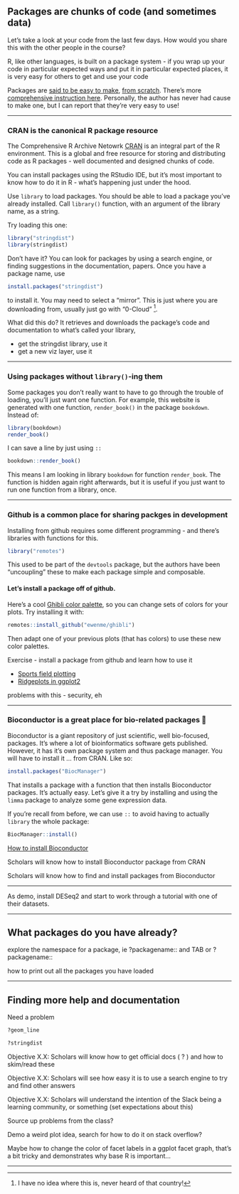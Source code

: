 ## Packages are chunks of code (and sometimes data)

Let’s take a look at your code from the last few days. 
How would you share this with the other people in the course?

R, like other languages, is built on a package system - if you wrap up your 
code in particular expected ways and put it in particular expected places, 
it is very easy for others to get and use your code

Packages are 
[said to be easy to make](https://ourcodingclub.github.io/tutorials/writing-r-package/),
[from scratch](https://hilaryparker.com/2014/04/29/writing-an-r-package-from-scratch/).
There's more [comprehensive instruction here](https://r-pkgs.org/).
Personally, the author has never had cause to make one, but I can report that
they're very easy to use!

---

### CRAN is the canonical R package resource

The Comprehensive R Archive Netowrk 
[CRAN](https://cran.r-project.org/web/packages/)
is an integral part of the R environment.
This is a global and free resource for storing and distributing code
as R packages - well documented and designed chunks of code.

You can install packages using the RStudio IDE, but it's most important
to know how to do it in R - what's happening just under the hood.

Use `library` to load packages. 
You should be able to load a package you've
already installed. 
Call `library()` function, with an argument of the library name,
as a string.

Try loading this one:

```r
library("stringdist")
library(stringdist)
```

Don't have it? You can look for packages by using a search engine, or finding
suggestions in the documentation, papers. Once you have a package name, use

```r
install.packages("stringdist")
```

to install it. You may need to select a "mirror". This is just where you
are downloading from, usually just go with "0-Cloud"
^[I have no idea where this is, never heard of that country!].

What did this do? 
It retrieves and downloads the package's code and documentation to
what's called your library, 


- get the stringdist library, use it
- get a new viz layer, use it

---

### Using packages without `library()`-ing them

Some packages you don't really want to have to go through the trouble of
loading, you'll just want one function. 
For example, this website is generated with one function, `render_book()`
in the package `bookdown`. Instead of:

```r
library(bookdown)
render_book()
```

I can save a line by just using `::`

```r
bookdown::render_book()
```

This means I am looking in library `bookdown` for function `render_book`.
The function is hidden again right afterwards, but it is useful if you just
want to run one function from a library, once.


---

### Github is a common place for sharing packges in development

Installing from github requires some different programming -
and there's libraries with functions for this.

```r
library("remotes")
```

This used to be part of the `devtools` package, but the authors have been
"uncoupling" these to make each package simple and composable.

#### Let's install a package off of github.

Here's a cool [Ghibli color palette](https://github.com/ewenme/ghibli),
so you can change sets of colors for your plots.
Try installing it with:

```r
remotes::install_github("ewenme/ghibli")
```

Then adapt one of your previous plots (that has colors) to use these new
color palettes.


Exercise - install a package from github and learn how to use it

- [Sports field plotting](https://github.com/rossdrucker/sportyR)
- [Ridgeplots in ggplot2](https://github.com/wilkelab/ggridges)


<!-- remotes::install_github("wilkelab/ggridges" -->

problems with this - security, eh

---

### Bioconductor is a great place for bio-related packages 😬 

Bioconductor is a giant repository of just scientific, well bio-focused,
packages. It's where a lot of bioinformatics software gets published.
However, it has it's own package system and thus package manager.
You will have to install it ... from CRAN. Like so:

```r
install.packages("BiocManager")
```

That installs a package with a function that then installs Bioconductor
packages. It's actually easy. Let's give it a try by installing and
using the `limma` package to analyze some gene expression data.

If you're recall from before, we can use `::` to avoid having to actually
`library` the whole package:

```r
BiocManager::install()
```



[How to install Bioconductor]()

Scholars will know how to install Bioconductor package from CRAN

Scholars will know how to find and install packages from Bioconductor

---

As demo, install DESeq2 and start to work through a tutorial with one of
their datasets.

---

## What packages do you have already? 

explore the namespace for a package, ie ?packagename:: and TAB or ?packagename::

how to print out all the packages you have loaded

---

## Finding more help and documentation

Need a problem

```r
?geom_line
```

```r
?stringdist
```

Objective X.X: Scholars will know how to get official docs ( ? ) and how to skim/read these

Objective X.X: Scholars will see how easy it is to use a search engine to try and find other answers

Objective X.X: Scholars will understand the intention of the Slack being a learning community, or something (set expectations about this)

Source up problems from the class?

Demo a weird plot idea, search for how to do it on stack overflow?

Maybe how to change the color of facet labels in a ggplot facet graph, that's a bit tricky and demonstrates why base R is important…

---
